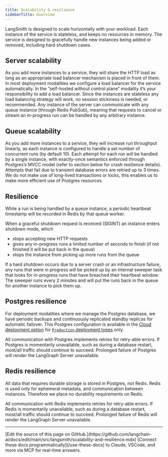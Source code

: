 ```yaml
---
title: Scalability & resilience
sidebarTitle: Overview
---
```


LangSmith is designed to scale horizontally with your workload. Each instance of the service is stateless, and keeps no resources in memory. The service is designed to gracefully handle new instances being added or removed, including hard shutdown cases.

## Server scalability

As you add more instances to a service, they will share the HTTP load as long as an appropriate load balancer mechanism is placed in front of them. In most deployment modalities we configure a load balancer for the service automatically. In the “self-hosted without control plane” modality it’s your responsibility to add a load balancer. Since the instances are stateless any load balancing strategy will work, no session stickiness is needed, or recommended. Any instance of the server can communicate with any queue instance (through Redis PubSub), meaning that requests to cancel or stream an in-progress run can be handled by any arbitrary instance.

## Queue scalability

As you add more instances to a service, they will increase run throughput linearly, as each instance is configured to handle a set number of concurrent runs (by default 10). Each attempt for each run will be handled by a single instance, with exactly-once semantics enforced through Postgres’s MVCC model (refer to section below for crash resilience details). Attempts that fail due to transient database errors are retried up to 3 times. We do not make use of long-lived transactions or locks, this enables us to make more efficient use of Postgres resources.

## Resilience

While a run is being handled by a queue instance, a periodic heartbeat timestamp will be recorded in Redis by that queue worker.

When a graceful shutdown request is received (SIGINT) an instance enters shutdown mode, which

* stops accepting new HTTP requests
* gives any in-progress runs a limited number of seconds to finish (if not finished it will be put back in the queue)
* stops the instance from picking up more runs from the queue

If a hard shutdown occurs due to a server crash or an infrastructure failure, any runs that were in progress will be picked up by an internal sweeper task that looks for in-progress runs that have breached their heartbeat window. The sweeper runs every 2 minutes and will put the runs back in the queue for another instance to pick them up.

## Postgres resilience

For deployment modalities where we manage the Postgres database, we have periodic backups and continuously replicated standby replicas for automatic failover. This Postgres configuration is available in the [Cloud deployment option](/langsmith/cloud) for [`Production` deployment types](/langsmith/control-plane#deployment-types) only.

All communication with Postgres implements retries for retry-able errors. If Postgres is momentarily unavailable, such as during a database restart, most/all traffic should continue to succeed. Prolonged failure of Postgres will render the LangGraph Server unavailable.

## Redis resilience

All data that requires durable storage is stored in Postgres, not Redis. Redis is used only for ephemeral metadata, and communication between instances. Therefore we place no durability requirements on Redis.

All communication with Redis implements retries for retry-able errors. If Redis is momentarily unavailable, such as during a database restart, most/all traffic should continue to succeed. Prolonged failure of Redis will render the LangGraph Server unavailable.

---

<Callout icon="pen-to-square" iconType="regular">
    [Edit the source of this page on GitHub.](https://github.com/langchain-ai/docs/edit/main/src/langsmith/scalability-and-resilience.mdx)
</Callout>
<Tip icon="terminal" iconType="regular">
    [Connect these docs programmatically](/use-these-docs) to Claude, VSCode, and more via MCP for    real-time answers.
</Tip>
